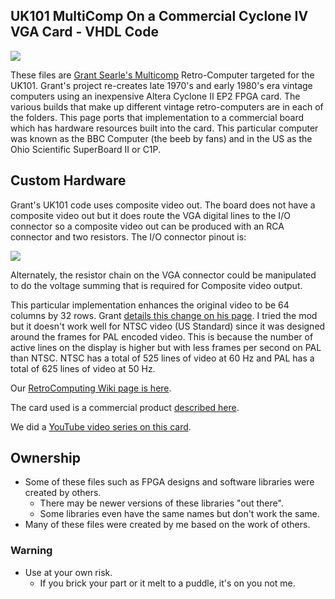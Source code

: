 == UK101 MultiComp On a Commercial Cyclone IV VGA Card - VHDL Code ==

<img src="http://land-boards.com/blwiki/images/2/2c/EP4-FPGA-VGA.jpg"></img>

These files are [http://searle.hostei.com/grant/Multicomp/index.html Grant Searle's Multicomp] Retro-Computer targeted for the UK101. Grant's project re-creates late 1970's and early 1980's era vintage computers using an inexpensive Altera Cyclone II EP2 FPGA card. The various builds that make up different vintage retro-computers are in each of the folders. This page ports that implementation to a commercial board which has hardware resources built into the card. This particular computer was known as the BBC Computer (the beeb by fans) and in the US as the Ohio Scientific SuperBoard II or C1P.

== Custom Hardware ==

Grant's UK101 code uses composite video out. The board does not have a composite video out but it does route the VGA digital lines to the I/O connector so a composite video out can be produced with an RCA connector and two resistors. The I/O connector pinout is:

<img src="http://land-boards.com/blwiki/images/5/5f/IO_Connector_26_pin.jpg"></img>

Alternately, the resistor chain on the VGA connector could be manipulated to do the voltage summing that is required for Composite video output.

This particular implementation enhances the original video to be 64 columns by 32 rows. Grant [http://searle.hostei.com/grant/uk101FPGA/index.html#Modification3 details this change on his page]. I tried the mod but it doesn't work well for NTSC video (US Standard) since it was designed around the frames for PAL encoded video. This is because the number of active lines on the display is higher but with less frames per second on PAL than NTSC. NTSC has a total of 525 lines of video at 60 Hz and PAL has a total of 625 lines of video at 50 Hz.

Our [http://land-boards.com/blwiki/index.php?title=RetroComputing RetroComputing Wiki page is here].

The card used is a commercial product [http://land-boards.com/blwiki/index.php?title=Cyclone_IV_FPGA_EP4CE6E22C8N_Development_Board_USB_V2 described here].

We did a [https://www.youtube.com/playlist?list=PLn__0BqzWEWPk0-VW3kEpMNA81sIbhj6n YouTube video series on this card].

== Ownership ==

* Some of these files such as FPGA designs and software libraries were created by others.
** There may be newer versions of these libraries "out there".
** Some libraries even have the same names but don't work the same.
* Many of these files were created by me based on the work of others.

=== Warning ===

* Use at your own risk.
** If you brick your part or it melt to a puddle, it's on you not me.

